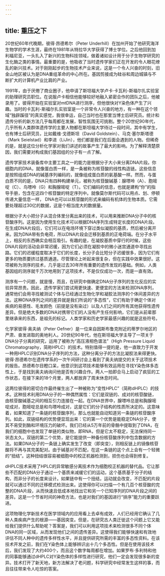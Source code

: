 ```yaml
---
---
---
```

title: 重压之下
---




20世纪60年代晚期，彼得·昂德希尔（Peter Underhill）在加州开始了他研究海洋生物学的学术生涯，最终在1981年从特拉华大学获得了博士学位。之后他回到加利福尼亚，一头扎入了新兴的生物科技领域，做着诸如设计用于分子生物学研究的生化酶之类的事情。最重要的是，他吸收了当时遗传学家们正在开发的令人眼花缭乱的新兴技术。对于刚刚起步的生物技术产业来说，这是一个令人兴奋的时刻，旧金山地区被认为是DNA重组革命的中心所在。基因剪接成为硅谷和周边城镇与不断扩大的计算机产业比肩的产业。

1991年，由于厌倦了商业圈子，他申请了斯坦福大学卢卡·卡瓦利-斯福尔扎实验室的助理研究员职位。在说服卢卡相信他能够较好地融入紧密合作的团队之后，他被录用了。彼得开始在实验室对mtDNA进行测序，但他很快对Y染色体产生了兴趣。当时的卡瓦利-斯福尔扎实验室是一个非常令人兴奋的地方，有一种在这个领域“独辟蹊径”的真实感觉，我很幸运，自己当时也在那里当博士后研究员。统计和遗传分析的新方法几乎每周都在发展，智性氛围无可挑剔。整个20世纪90年代，几乎所有人类群体遗传学的主要人物都在斯坦福大学待过一段时间，其中有学生，也有博士后研究员，比如戴维·戈德斯坦（David Goldstein）、马克·塞尔斯塔德（Mark Seielstad）和李进（LiJin），他们都是我们在后面会遇到的人物。但稀奇的是，就是这位分析化学家对我们讲述的故事产生了最大的影响。为了解释清楚原因，我们需要对构成我们基因组的分子有一点了解。

遗传学家技术装备库中主要工具之一的能力是根据分子大小来分离DNA片段。你细胞内的DNA，就像蛋白质一样，是一条被称为核苷酸的线性构造链。这些信息是按照组成DNA的碱基序列编码的，就像组成蛋白质的氨基酸一样。然而，与蛋白质不同的是，DNA只有四种构建单元，被称为核苷酸碱基：腺嘌呤（A）、胞嘧啶（C）、鸟嘌呤（G）和胸腺嘧啶（T）。它们编码的信息，也就是建构“你”的指导手册，包含在这四个核苷酸的特定序列中。就像莫尔斯代码可以用点、划、停顿传递大量信息一样， DNA也可以以核苷酸的形式来编码有机体的生物本质。它需要处理超过30亿的数据，这是个相当庞大的数据量。

根据分子大小把分子从混合体里分离出来的技术，可以用来推断DNA分子中的核苷酸序列。这是因为使用生化技术可以根据DNA序列生成特定长度的DNA片段。在生成DNA片段后，它们可以在电场环境下穿过类似凝胶的基质，然后被分离开来。因为DNA带有负电荷，所以DNA片段会迁移到基质的正电荷端。在分子水平上，相反的东西确实会相互吸引。有趣的是，在凝胶基质中穿行的时候，这些DNA片段的活动会非常迟缓，因为它们必须在凝胶中的微小迷宫通道中寻找出路。它们的迟缓程度取决于它们的长度，长分子会比短分子迟缓很多，因为它们有更多的物质要挤过基质通道。尽管理论上听起来很复杂，但在实践中效果很好。这项被称为测序的技术，几乎是过去30年所有重要的遗传发现的基础。例如，人类基因组的测序就千万次地用到了这项技术，不是仅仅成功一次，而是一直有效。

测序有一个问题，就是慢，而且，在研究中做确定DNA分子序列的生化反应的实验异常昂贵。因此，遗传学家们尝试用更快速、更便宜的方法来检测DNA序列，通常他们会用寻找被测试个体与已经通过生物化学和凝胶法测序的个体间差异的方法。这种DNA序列之间的差异就是我们所说的“多态性”，它们有助于确定个体对疾病的易感性、毛发颜色（前提是没有染过）以及人们之间的所有其他获得性遗传差异。但是绝大多数的DNA对携带它们的人没有产生任何影响，它们是从前辈那里继承来的东西，是祖先的标记。人类学家和历史学家最感兴趣的就是这些符号。

化学家彼得·奥夫纳（Peter Oefner）是一位来自因斯布鲁克附近的蒂罗尔地区的严肃、奋发进取的奥地利人。20世纪90年代，他在斯坦福大学主导了一项关于DNA分子分离的研究，运用了被称为“高压液相色谱法”（High Pressure Liquid Chromatography，简称HPLC）的技术。特别值得一提的是，他一直致力于开发一种用HPLC识别DNA分子序列的方法，这种分离分子的方法比凝胶法来得更快。彼得·昂德希尔在遗传学系的一次午间研讨会上看到了奥夫纳提交的关于这项技术的报告。昂德希尔目瞪口呆，他意识到这项技术能够有效运用在寻找Y染色体多态性上，于是找到奥夫纳询问他是否有兴趣合作。两人一拍即合马上启动了疯狂的工作状态，在接下来的18个月里，两人都放弃了周末休息时间。

这两位彼得的密切合作最终催生出了一种被称为“变性HPLC”（简称dHPLC）的技术。这种技术利用DNA分子的一种偶然属性：它们是双链的、成对的核苷酸链，由核苷酸碱基之间的相互引力连接在一起。在DNA世界中，腺嘌呤总是和胸腺嘧啶成对，胞嘧啶总是和鸟嘌呤成对，这是它们的分子结构的性质所决定的。这意味着，如果知道了一条链的核苷酸序列，那么也就能自动知道另一条链的核苷酸序列。如此，双链结构的优势便显现出来：它的第一个优势是能稳定DNA分子，使其不易受到酶和环境压力的破坏。我们已经从5万年前的骨骼中提取到了DNA，在我们的细胞中也发现了单链的类似物，即RNA，但是它太不稳定，无法保持同一状态太久。双链的第二个优势，是它能提供一种备份核苷酸序列中包含数据的方法。如果DNA分子的一条链上确实发生了改变（即突变），则相反链上的镜像核苷酸将不再与其完美配对。由于碱基对不匹配，在这一条链的这个点上会有一个轻微的“扭结”。这种扭结很容易被细胞中的校正机器检测到，损伤也会得到修复。

dHPLC技术采用了HPLC的异常敏感分离技术作为细胞校正机器的替代品。它让那些不匹配的DNA分子通过一个基质来减缓它们的运动，这个基质基于分子的结构，而非分子的长度来设计。如果链中有一个扭结，运动就会改变，不匹配的片段就可以通过不同的迁移模式检测出来。这使得你可以扫描一个有几百个核苷酸的完整的DNA片段，从而快速且低成本地找出它和另一个已知序列的DNA片段之间的差异。这是一个节省时间的神奇方法，也是对我们的基因进行“排序”能力的重要跃进。

这项物理化学新技术在医学领域内的应用看上去卓有成效，人们已经用它确认了几种人类疾病产生的根源——基因突变。但是，在研究古人类迁徙这个问题上它又能给我们提供什么帮助呢？答案是，我们可以利用这项技术来检测很多不同个体DNA的同一区域，从而发现他们之间的遗传差异。这使得我们能够快速和有效地评估不同人种中的遗传多样性水平，并且提供研究所需的丰富的多态性资料。在该技术开发之前，我们在Y染色体上能够辨识出十几个多态性。但是在使用该技术后，我们发现了大约400个，而且这个数字每周都在增加。如果罗布·多利特和他的同事能够通过dHPLC对Y染色体的多样性进行研究，他们一定会发现很多新的变异。技术打开了新天地，新方法解决了老问题，科学研究中经常发生这样的事，而且往往带来令人吃惊的答案。